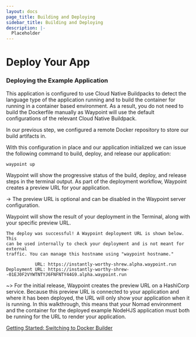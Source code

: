 ```yaml
---
layout: docs
page_title: Building and Deploying
sidebar_title: Building and Deploying
description: |-
  Placeholder
---
```


# Deploy Your App

### Deploying the Example Application

This application is configured to use Cloud Native Buildpacks to detect the language type of the application running and to build
the container for running in a container based environment. As a result, you do not need to build the Dockerfile manually as Waypoint will use the
default configurations of the relevant Cloud Native Buildpack.

In our previous step, we configured a remote Docker repository to store our build artifacts in.

With this configuration in place and our application initialized we can issue the following command to build, deploy, and release
our application:

```bash
waypoint up
```

Waypoint will show the progressive status of the build, deploy, and release steps in the terminal output. As part of the deployment
workflow, Waypoint creates a preview URL for your application.

-> The preview URL is optional and can be disabled in the Waypoint server configuration.

Waypoint will show the result of your deployment in the Terminal, along with your specific preview URL.

```
The deploy was successful! A Waypoint deployment URL is shown below. This
can be used internally to check your deployment and is not meant for external
traffic. You can manage this hostname using "waypoint hostname."

           URL: https://instantly-worthy-shrew.alpha.waypoint.run
Deployment URL: https://instantly-worthy-shrew--01EJ0F2VYWTNTYJ6FNFNTY44G9.alpha.waypoint.run
```

~> For the initial release, Waypoint creates the preview URL on a HashiCorp service. Because this preview URL is connected to your
application and where it has been deployed, the URL will only show your application when it is running. In this walkthrough, this
means that your Nomad environment and the container for the deployed example NodeHJS application must both be running for the URL
to render your application.

[Getting Started: Switching to Docker Builder](/docs/getting-started/nomad-example-app/switching-builder)
